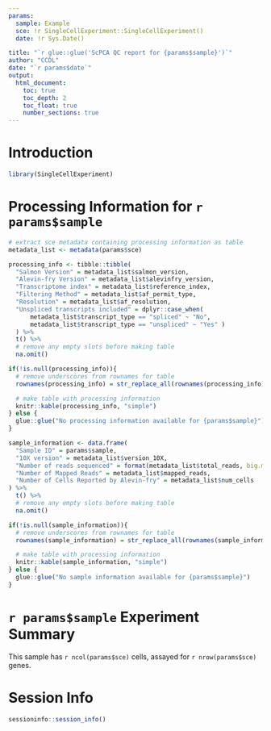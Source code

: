 ```yaml
---
params:
  sample: Example
  sce: !r SingleCellExperiment::SingleCellExperiment()
  date: !r Sys.Date()

title: "`r glue::glue('ScPCA QC report for {params$sample}')`"
author: "CCDL"
date: "`r params$date`"
output: 
  html_document:
    toc: true
    toc_depth: 2
    toc_float: true
    number_sections: true
---
```


# Introduction
```r
library(SingleCellExperiment)
```

# Processing Information for `r params$sample`

```r
# extract sce metadata containing processing information as table
metadata_list <- metadata(params$sce) 

processing_info <- tibble::tibble(
  "Salmon Version" = metadata_list$salmon_version,
  "Alevin-fry Version" = metadata_list$alevinfry_version,
  "Transcriptome index" = metadata_list$reference_index,
  "Filtering Method" = metadata_list$af_permit_type,
  "Resolution" = metadata_list$af_resolution, 
  "Unspliced transcripts included" = dplyr::case_when(
      metadata_list$transcript_type == "spliced" ~ "No",
      metadata_list$transcript_type == "unspliced" ~ "Yes" )
  ) %>%
  t() %>%
  # remove any empty slots before making table
  na.omit()

if(!is.null(processing_info)){
  # remove underscores from rownames for table 
  rownames(processing_info) = str_replace_all(rownames(processing_info), "\\.", " ")

  # make table with processing information
  knitr::kable(processing_info, "simple")
} else {
  glue::glue("No processing information available for {params$sample}")
}
```


```r
sample_information <- data.frame(
  "Sample ID" = params$sample,
  "10X version" = metadata_list$version_10X,
  "Number of reads sequenced" = format(metadata_list$total_reads, big.mark = ',', scientific = FALSE)
  "Number of Mapped Reads" = metadata_list$mapped_reads,
  "Number of Cells Reported by Alevin-fry" = metadata_list$num_cells
) %>%
  t() %>%
  # remove any empty slots before making table
  na.omit()

if(!is.null(sample_information)){
  # remove underscores from rownames for table 
  rownames(sample_information) = str_replace_all(rownames(sample_information), "\\.", " ")

  # make table with processing information
  knitr::kable(sample_information, "simple")
} else {
  glue::glue("No sample information available for {params$sample}")
}
```

# `r params$sample` Experiment Summary 

This sample has `r ncol(params$sce)` cells, assayed for `r nrow(params$sce)` genes.

# Session Info
```r
sessioninfo::session_info()
```


